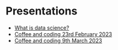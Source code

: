 # Presentations

- [What is data science?](/presentations/2023-02-02/what-is-data-science/)
- [Coffee and coding 23rd February 2023](/presentations/2023-02-23_coffee-and-coding)
- [Coffee and coding 9th March 2023](/presentations/2023-02-09_coffee_and_coding)
